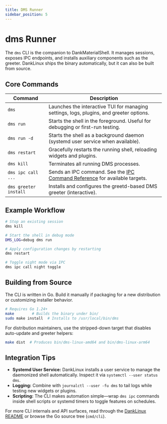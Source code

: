 ```yaml
---
title: DMS Runner
sidebar_position: 5
---
```


# dms Runner

The `dms` CLI is the companion to DankMaterialShell. It manages sessions, exposes IPC endpoints, and installs auxiliary components such as the greeter. DankLinux ships the binary automatically, but it can also be built from source.

## Core Commands

| Command | Description |
| --- | --- |
| `dms` | Launches the interactive TUI for managing settings, logs, plugins, and greeter options. |
| `dms run` | Starts the shell in the foreground. Useful for debugging or first-run testing. |
| `dms run -d` | Starts the shell as a background daemon (systemd user service when available). |
| `dms restart` | Gracefully restarts the running shell, reloading widgets and plugins. |
| `dms kill` | Terminates all running DMS processes. |
| `dms ipc call ...` | Sends an IPC command. See the [IPC Command Reference](/docs/dankmaterialshell/ipc) for available targets. |
| `dms greeter install` | Installs and configures the greetd-based DMS greeter (interactive). |

## Example Workflow

```bash
# Stop an existing session
dms kill

# Start the shell in debug mode
DMS_LOG=debug dms run

# Apply configuration changes by restarting
dms restart

# Toggle night mode via IPC
dms ipc call night toggle
```

## Building from Source

The CLI is written in Go. Build it manually if packaging for a new distribution or customizing installer behavior.

```bash
# Requires Go 1.24+
make        # Builds the binary under bin/
sudo make install  # Installs to /usr/local/bin/dms
```

For distribution maintainers, use the stripped-down target that disables auto-update and greeter helpers:

```bash
make dist  # Produces bin/dms-linux-amd64 and bin/dms-linux-arm64
```

## Integration Tips

- **Systemd User Service:** DankLinux installs a user service to manage the daemonized shell automatically. Inspect it via `systemctl --user status dms`.
- **Logging:** Combine with `journalctl --user -fu dms` to tail logs while testing new widgets or plugins.
- **Scripting:** The CLI makes automation simple—wrap `dms ipc` commands inside shell scripts or systemd timers to toggle features on schedules.

For more CLI internals and API surfaces, read through the [DankLinux README](https://github.com/AvengeMedia/danklinux) or browse the Go source tree (`cmd/cli`).

